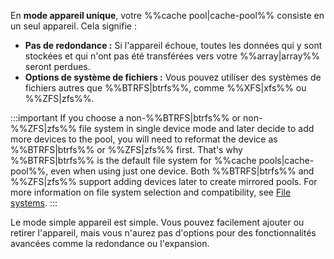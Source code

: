 En **mode appareil unique**, votre %%cache pool|cache-pool%% consiste en un seul appareil. Cela signifie :

- **Pas de redondance :** Si l'appareil échoue, toutes les données qui y sont stockées et qui n'ont pas été transférées vers votre %%array|array%% seront perdues.
- **Options de système de fichiers :** Vous pouvez utiliser des systèmes de fichiers autres que %%BTRFS|btrfs%%, comme %%XFS|xfs%% ou %%ZFS|zfs%%.

:::important
If you choose a non-%%BTRFS|btrfs%% or non-%%ZFS|zfs%% file system in single device mode and later decide to add more devices to the pool, you will need to reformat the device as %%BTRFS|btrfs%% or %%ZFS|zfs%% first. That's why %%BTRFS|btrfs%% is the default file system for %%cache pools|cache-pool%%, even when using just one device. Both %%BTRFS|btrfs%% and %%ZFS|zfs%% support adding devices later to create mirrored pools. For more information on file system selection and compatibility, see [File systems](../file-systems.mdx).
:::

Le mode simple appareil est simple. Vous pouvez facilement ajouter ou retirer l'appareil, mais vous n'aurez pas d'options pour des fonctionnalités avancées comme la redondance ou l'expansion.
